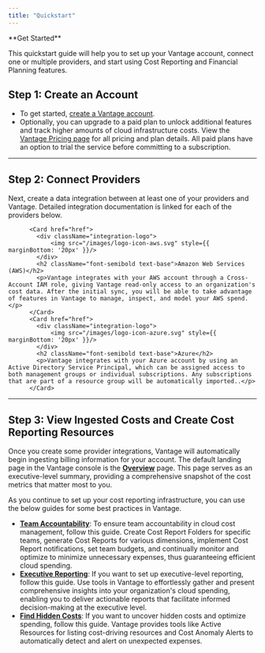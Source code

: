 ```yaml
---
title: "Quickstart"
---
```


<Note>
**Get Started**

This quickstart guide will help you to set up your Vantage account, connect one or multiple providers, and start using Cost Reporting and Financial Planning features. 

</Note>

## Step 1: Create an Account[](#step-1-create-an-account "Direct link to Step 1: Create an Account")

* To get started, [create a Vantage account](https://console.vantage.sh/signup).
* Optionally, you can upgrade to a paid plan to unlock additional features and track higher amounts of cloud infrastructure costs. View the [Vantage Pricing page](https://www.vantage.sh/pricing) for all pricing and plan details. All paid plans have an option to trial the service before committing to a subscription.

---

## Step 2: Connect Providers[](#step-2-connect-providers "Direct link to Step 2: Connect Providers")

Next, create a data integration between at least one of your providers and Vantage. Detailed integration documentation is linked for each of the providers below. 

          <Card href="href">
            <div className="integration-logo">
                <img src="/images/logo-icon-aws.svg" style={{ marginBottom: '20px' }}/>
            </div>
            <h2 className="font-semibold text-base">Amazon Web Services (AWS)</h2>
            <p>Vantage integrates with your AWS account through a Cross-Account IAM role, giving Vantage read-only access to an organization's cost data. After the initial sync, you will be able to take advantage of features in Vantage to manage, inspect, and model your AWS spend.</p>
          </Card>
          <Card href="href">
            <div className="integration-logo">
                <img src="/images/logo-icon-azure.svg" style={{ marginBottom: '20px' }}/>
            </div>
            <h2 className="font-semibold text-base">Azure</h2>
            <p>Vantage integrates with your Azure account by using an Active Directory Service Principal, which can be assigned access to both management groups or individual subscriptions. Any subscriptions that are part of a resource group will be automatically imported..</p>
          </Card>    


---

## Step 3: View Ingested Costs and Create Cost Reporting Resources[](#step-3-view-ingested-costs-and-create-cost-reporting-resources "Direct link to Step 3: View Ingested Costs and Create Cost Reporting Resources")

Once you create some provider integrations, Vantage will automatically begin ingesting billing information for your account. The default landing page in the Vantage console is the [**Overview**](/overview) page. This page serves as an executive-level summary, providing a comprehensive snapshot of the cost metrics that matter most to you. 

As you continue to set up your cost reporting infrastructure, you can use the below guides for some best practices in Vantage. 

* [**Team Accountability**](/team%5Faccountability): To ensure team accountability in cloud cost management, follow this guide. Create Cost Report Folders for specific teams, generate Cost Reports for various dimensions, implement Cost Report notifications, set team budgets, and continually monitor and optimize to minimize unnecessary expenses, thus guaranteeing efficient cloud spending.
* [**Executive Reporting**](/executive%5Freporting): If you want to set up executive-level reporting, follow this guide. Use tools in Vantage to effortlessly gather and present comprehensive insights into your organization's cloud spending, enabling you to deliver actionable reports that facilitate informed decision-making at the executive level.
* [**Find Hidden Costs**](/hidden%5Fcosts): If you want to uncover hidden costs and optimize spending, follow this guide. Vantage provides tools like Active Resources for listing cost-driving resources and Cost Anomaly Alerts to automatically detect and alert on unexpected expenses.